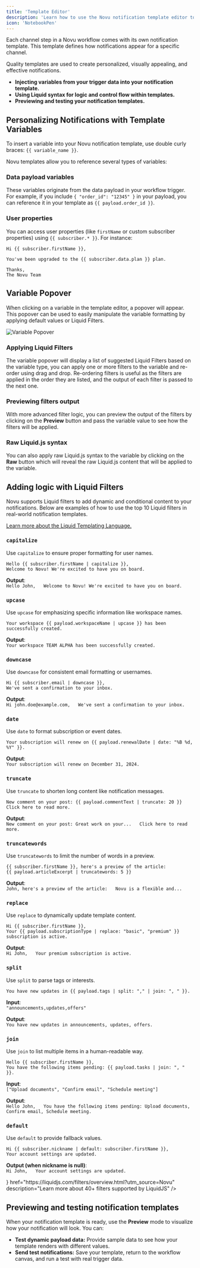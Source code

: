 ```yaml
---
title: 'Template Editor'
description: 'Learn how to use the Novu notification template editor to design notifications'
icon: 'NotebookPen'
---
```



Each channel step in a Novu workflow comes with its own notification template. This template defines how notifications appear for a specific channel.

Quality templates are used to create personalized, visually appealing, and effective notifications.

- **Injecting variables from your trigger data into your notification template.**
- **Using Liquid syntax for logic and control flow within templates.**
- **Previewing and testing your notification templates.**

## Personalizing Notifications with Template Variables

To insert a variable into your Novu notification template, use double curly braces: `{{ variable_name }}`.

Novu templates allow you to reference several types of variables:

### Data payload variables

These variables originate from the data payload in your workflow trigger.
For example, if you include `{ "order_id": "12345" }` in your payload, you can reference it in your template as `{{ payload.order_id }}`.

### User properties

You can access user properties (like `firstName` or custom subscriber properties) using `{{ subscriber.* }}`. For instance:

```liquid
Hi {{ subscriber.firstName }},

You've been upgraded to the {{ subscriber.data.plan }} plan.

Thanks,
The Novu Team
```

## Variable Popover

When clicking on a variable in the template editor, a popover will appear. This popover can be used to easily manipulate the variable formatting by applying default values or Liquid Filters.

<img src="/images/variable-popover.png" alt="Variable Popover" />

### Applying Liquid Filters

The variable popover will display a list of suggested Liquid Filters based on the variable type, you can apply one or more filters to the variable and re-order using drag and drop.
Re-ordering filters is useful as the filters are applied in the order they are listed, and the output of each filter is passed to the next one.

### Previewing filters output

With more advanced filter logic, you can preview the output of the filters by clicking on the **Preview** button and pass the variable value to see how the filters will be applied.

### Raw Liquid.js syntax

You can also apply raw Liquid.js syntax to the variable by clicking on the **Raw** button which will reveal the raw Liquid.js content that will be applied to the variable.

## Adding logic with Liquid Filters

Novu supports Liquid filters to add dynamic and conditional content to your notifications. Below are examples of how to use the top 10 Liquid filters in real-world notification templates.

<a href="https://shopify.github.io/liquid/" target="_blank">
  Learn more about the Liquid Templating Language.
</a>

### `capitalize`

Use `capitalize` to ensure proper formatting for user names.

```liquid
Hello {{ subscriber.firstName | capitalize }},
Welcome to Novu! We're excited to have you on board.
```

**Output**:  
`Hello John,  
Welcome to Novu! We're excited to have you on board.`

### `upcase`

Use `upcase` for emphasizing specific information like workspace names.

```liquid
Your workspace {{ payload.workspaceName | upcase }} has been successfully created.
```

**Output**:  
`Your workspace TEAM ALPHA has been successfully created.`

### `downcase`

Use `downcase` for consistent email formatting or usernames.

```liquid
Hi {{ subscriber.email | downcase }},
We've sent a confirmation to your inbox.
```

**Output**:  
`Hi john.doe@example.com,  
We've sent a confirmation to your inbox.`

### `date`

Use `date` to format subscription or event dates.

```liquid
Your subscription will renew on {{ payload.renewalDate | date: "%B %d, %Y" }}.
```

**Output**:  
`Your subscription will renew on December 31, 2024.`

### `truncate`

Use `truncate` to shorten long content like notification messages.

```liquid
New comment on your post: {{ payload.commentText | truncate: 20 }}
Click here to read more.
```

**Output**:  
`New comment on your post: Great work on your...  
Click here to read more.`

### `truncatewords`

Use `truncatewords` to limit the number of words in a preview.

```liquid
{{ subscriber.firstName }}, here's a preview of the article:
{{ payload.articleExcerpt | truncatewords: 5 }}
```

**Output**:  
`John, here's a preview of the article:  
Novu is a flexible and...`

### `replace`

Use `replace` to dynamically update template content.

```liquid
Hi {{ subscriber.firstName }},
Your {{ payload.subscriptionType | replace: "basic", "premium" }} subscription is active.
```

**Output**:  
`Hi John,  
Your premium subscription is active.`

### `split`

Use `split` to parse tags or interests.

```liquid
You have new updates in {{ payload.tags | split: "," | join: ", " }}.
```

**Input**:  
`"announcements,updates,offers"`

**Output**:  
`You have new updates in announcements, updates, offers.`

### `join`

Use `join` to list multiple items in a human-readable way.

```liquid
Hello {{ subscriber.firstName }},
You have the following items pending: {{ payload.tasks | join: ", " }}.
```

**Input**:  
`["Upload documents", "Confirm email", "Schedule meeting"]`

**Output**:  
`Hello John,  
You have the following items pending: Upload documents, Confirm email, Schedule meeting.`

### `default`

Use `default` to provide fallback values.

```liquid
Hi {{ subscriber.nickname | default: subscriber.firstName }},
Your account settings are updated.
```

**Output (when nickname is null)**:  
`Hi John,  
Your account settings are updated.`

<Cards>
  <Card
    title="Liquid Filters"
    icon={<FilterIcon className="h-4 w-4" />}
    href="https://liquidjs.com/filters/overview.html?utm_source=Novu"
    description="Learn more about 40+ filters supported by LiquidJS"
  />
</Cards>


## Previewing and testing notification templates

When your notification template is ready, use the **Preview** mode to visualize how your notification will look. You can:

- **Test dynamic payload data:** Provide sample data to see how your template renders with different values.
- **Send test notifications:** Save your template, return to the workflow canvas, and run a test with real trigger data.
